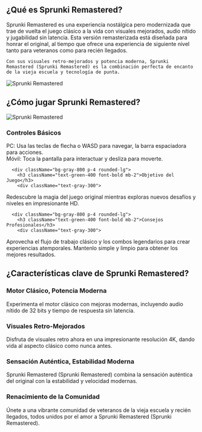 ## ¿Qué es Sprunki Remastered?

<div className="flex flex-col md:flex-row items-center gap-8">
  <div className="w-full md:w-1/2 text-xl">
Sprunki Remastered es una experiencia nostálgica pero modernizada que trae de vuelta el juego clásico a la vida con visuales mejorados, audio nítido y jugabilidad sin latencia. Esta versión remasterizada está diseñada para honrar el original, al tiempo que ofrece una experiencia de siguiente nivel tanto para veteranos como para recién llegados.

    Con sus visuales retro-mejorados y potencia moderna, Sprunki Remastered (Sprunki Remastered) es la combinación perfecta de encanto de la vieja escuela y tecnología de punta.
</div>
  <div className="w-full md:w-1/2 flex justify-center items-center">
<img 
      src="https://public-image.fafafa.ai/cm3tvyn990002mp4f5v0tdr5g/2025-01-07/images/1736234827168-l03ang.png" 
      alt="Sprunki Remastered" 
      className="w-4/5 h-auto"
    />
</div>
</div>

## ¿Cómo jugar Sprunki Remastered?

<div className="flex flex-col md:flex-row items-center gap-8">
  <div className="w-full md:w-1/2">
<img 
      src="https://public-image.fafafa.ai/cm3tvyn990002mp4f5v0tdr5g/2025-01-07/images/1736234827168-l03ang.png" 
      alt="Sprunki Remastered" 
      className="w-4/5 h-auto mx-auto"
    />
</div>
  <div className="w-full md:w-1/2">
    <div className="grid grid-cols-1 gap-4 mt-0">
      <div className="bg-gray-800 p-4 rounded-lg">
        <h3 className="text-green-400 font-bold mb-2">Controles Básicos</h3>
        <div className="text-gray-300">
PC: Usa las teclas de flecha o WASD para navegar, la barra espaciadora para acciones.<br/>
          Móvil: Toca la pantalla para interactuar y desliza para moverte.
</div>
      </div>

      <div className="bg-gray-800 p-4 rounded-lg">
        <h3 className="text-green-400 font-bold mb-2">Objetivo del Juego</h3>
        <div className="text-gray-300">
Redescubre la magia del juego original mientras exploras nuevos desafíos y niveles en impresionante HD.
</div>
      </div>

      <div className="bg-gray-800 p-4 rounded-lg">
        <h3 className="text-green-400 font-bold mb-2">Consejos Profesionales</h3>
        <div className="text-gray-300">
Aprovecha el flujo de trabajo clásico y los combos legendarios para crear experiencias atemporales. Mantenlo simple y limpio para obtener los mejores resultados.
</div>
      </div>
    </div>
  </div>
</div>

## ¿Características clave de Sprunki Remastered?

<div className="grid grid-cols-1 md:grid-cols-2 gap-4">
  <div className="bg-gray-800 p-4 rounded-lg">
    <h3 className="text-green-400 font-bold mb-2">Motor Clásico, Potencia Moderna</h3>
    <div className="text-gray-300">
Experimenta el motor clásico con mejoras modernas, incluyendo audio nítido de 32 bits y tiempo de respuesta sin latencia.
</div>
  </div>

  <div className="bg-gray-800 p-4 rounded-lg">
    <h3 className="text-green-400 font-bold mb-2">Visuales Retro-Mejorados</h3>
    <div className="text-gray-300">
Disfruta de visuales retro ahora en una impresionante resolución 4K, dando vida al aspecto clásico como nunca antes.
</div>
  </div>

  <div className="bg-gray-800 p-4 rounded-lg">
    <h3 className="text-green-400 font-bold mb-2">Sensación Auténtica, Estabilidad Moderna</h3>
    <div className="text-gray-300">
Sprunki Remastered (Sprunki Remastered) combina la sensación auténtica del original con la estabilidad y velocidad modernas.
</div>
  </div>

  <div className="bg-gray-800 p-4 rounded-lg">
    <h3 className="text-green-400 font-bold mb-2">Renacimiento de la Comunidad</h3>
    <div className="text-gray-300">
Únete a una vibrante comunidad de veteranos de la vieja escuela y recién llegados, todos unidos por el amor a Sprunki Remastered (Sprunki Remastered).
</div>
  </div>
</div>